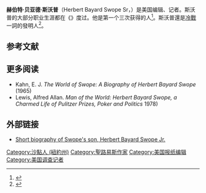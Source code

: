 {{Infobox writer
| name = 赫伯特·斯沃普<br>Herbert Bayard Swope
| image = Herbert Bayard Swope (circa 1917).jpeg
| alt = 
| caption = 攝於1917年的杰勒德·斯沃普
| birth_date = 1882年1月5日
| death_date = {{death date and age|1958|06|20|1882|1|05}}
| occupation = 编辑、记者
| nationality = 美國
| relatives = [[杰勒德·斯沃普|杰勒德·斯沃普]]（兄弟）<br>{{link-en|亨麗愛塔·斯沃普|Henrietta Hill Swope}}（侄女）
| awards = {{link-en|普利策报道奖|Pulitzer Prize for Reporting}}
}}'''赫伯特·贝亚德·斯沃普'''（Herbert Bayard Swope Sr，{{bd|1882年|1月5日|1958年|6月20日}}）是美国编辑、记者。斯沃普的大部分职业生涯都在《{{link-en|纽约世界报|New York World}}》度过。他是第一个三次获得{{link-en|普利策报道奖|Pulitzer Prize for Reporting}}的人<ref name="bio">{{Cite web|title=Herbert Bayard Swope Biography|url=http://www.bookrags.com/biography/herbert-bayard-swope-dlb|accessdate=15 January 2018|quote=Herbert Bayard Swope was called the greatest reporter of his time by Lord Northcliffe of the London Daily Mail. The accolade is all the more impressive when one considers that Swope's illustrious colleagues included [[沃尔特·李普曼|沃尔特·李普曼]], {{link-en|Damon Runyon}}, {{link-en|Heywood Broun}}, {{link-en|Alexander Woollcott}}, {{link-en|Franklin P. Adams}}, {{link-en|William Henry Chamberlin}}, {{link-en|Arthur Brisbane}}, and {{link-en|Richard Harding Davis}}. That Swope had a special impact upon journalism in his time is undeniable. He rose rapidly from obscurity to become a journalistic legend|archive-date=2021-02-27|archive-url=https://web.archive.org/web/20210227122342/http://www.bookrags.com/biography/herbert-bayard-swope-dlb/|dead-url=no}}</ref>。斯沃普還是[[冷戰|冷戰]]一詞的發明人<ref>{{cite news|1=|first=William|last=Safire|authorlink=William Safire|url=https://www.nytimes.com/2006/10/01/opinion/01iht-edsafire.2988871.html|title=Islamofascism Anyone?|work=[[纽约时报|纽约时报]]|accessdate=2020-09-04|archive-date=2020-01-07|archive-url=https://web.archive.org/web/20200107060603/https://www.nytimes.com/2006/10/01/opinion/01iht-edsafire.2988871.html|dead-url=no}}</ref>。

== 参考文献 ==
{{Reflist}}

== 更多阅读 ==

* Kahn, E. J. ''The World of Swope: A Biography of Herbert Bayard Swope'' (1965)
* Lewis, Alfred Allan. ''Man of the World: Herbert Bayard Swope, a Charmed Life of Pulitzer Prizes, Poker and Politics'' 1978)

== 外部链接 ==

* [http://legacymemorybank.org/index.php?option=com_content&view=article&id=57:bayard-swope-herbert&catid=36:biography Short biography of Swope's son, Herbert Bayard Swope Jr.] {{Wayback|url=http://legacymemorybank.org/index.php?option=com_content&view=article&id=57:bayard-swope-herbert&catid=36:biography |date=20160417061923 }}

{{Authority control}}
{{DEFAULTSORT:Swope, Herbert Bayard}}
[[Category:沙點人_(紐約州)|Category:沙點人 (紐約州)]]
[[Category:聖路易斯作家|Category:聖路易斯作家]]
[[Category:美国报纸编辑|Category:美国报纸编辑]]
[[Category:美国调查记者|Category:美国调查记者]]